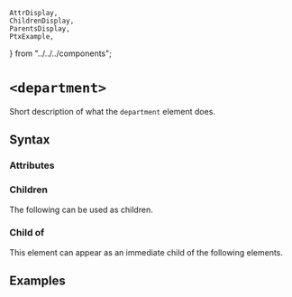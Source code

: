     AttrDisplay,
    ChildrenDisplay,
    ParentsDisplay,
    PtxExample,
} from "../../../components";

# `<department>`

Short description of what the `department` element does.

## Syntax

### Attributes

<AttrDisplay name="department" />

### Children

The following can be used as children.

<ChildrenDisplay name="department" />

### Child of

This element can appear as an immediate child of the following elements.

<ParentsDisplay name="department" />

## Examples

    